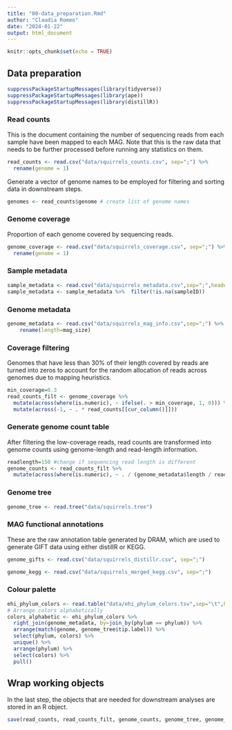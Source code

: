 ```yaml
---
title: "00-data_preparation.Rmd"
author: "Claudia Romeo"
date: "2024-01-22"
output: html_document
---
```


```r
knitr::opts_chunk$set(echo = TRUE)
```

## Data preparation

```r
suppressPackageStartupMessages(library(tidyverse))
suppressPackageStartupMessages(library(ape))
suppressPackageStartupMessages(library(distillR))
```

### Read counts
This is the document containing the number of sequencing reads from each sample have been mapped to each MAG. Note that this is the raw data that needs to be further processed before running any statistics on them.

```r
read_counts <- read.csv("data/squirrels_counts.csv", sep=";") %>%
  rename(genome = 1)
```

Generate a vector of genome names to be employed for filtering and sorting data in downstream steps.
```r
genomes <- read_counts$genome # create list of genome names
```

### Genome coverage
Proportion of each genome covered by sequencing reads.

```r
genome_coverage <- read.csv("data/squirrels_coverage.csv", sep=";") %>%
  rename(genome = 1) 
```

### Sample metadata

```r
sample_metadata <- read.csv("data/squirrels_metadata.csv",sep=";",header=T)
sample_metadata <- sample_metadata %>%  filter(!is.na(sampleID))
```

### Genome metadata

```r
genome_metadata <- read.csv("data/squirrels_mag_info.csv",sep=";") %>%
    rename(length=mag_size)
```

### Coverage filtering
Genomes that have less than 30% of their length covered by reads are turned into zeros to account for the random allocation of reads across genomes due to mapping heuristics. 

```r
min_coverage=0.3
read_counts_filt <- genome_coverage %>%
  mutate(across(where(is.numeric), ~ ifelse(. > min_coverage, 1, 0))) %>%
  mutate(across(-1, ~ . * read_counts[[cur_column()]])) 
```

### Generate genome count table
After filtering the low-coverage reads, read counts are transformed into genome counts using genome-length and read-length information.

```r
readlength=150 #change if sequencing read length is different
genome_counts <- read_counts_filt %>%
  mutate(across(where(is.numeric), ~ . / (genome_metadata$length / readlength) )) 
```

### Genome tree

```r
genome_tree <- read.tree("data/squirrels.tree")
```

### MAG functional annotations
These are the raw annotation table generated by DRAM, which are used to generate GIFT data using either distillR or KEGG.
```r
genome_gifts <- read.csv("data/squirrels_distillr.csv", sep=";") 

genome_kegg <- read.csv("data/squirrels_merged_kegg.csv", sep=";")
```

### Colour palette
```r

ehi_phylum_colors <- read.table("data/ehi_phylum_colors.tsv",sep="\t",header=T,comment.char = "")
# Arrange colors alphabetically
colors_alphabetic <- ehi_phylum_colors %>%
  right_join(genome_metadata, by=join_by(phylum == phylum)) %>%
  arrange(match(genome, genome_tree$tip.label)) %>%
  select(phylum, colors) %>%
  unique() %>%
  arrange(phylum) %>%
  select(colors) %>%
  pull()
```

## Wrap working objects
In the last step, the objects that are needed for downstream analyses are stored in an R object.

```r
save(read_counts, read_counts_filt, genome_counts, genome_tree, genome_metadata, genome_gifts, genome_kegg, sample_metadata, ehi_phylum_colors, colors_alphabetic, file = "data/squirrels_data.Rdata")
```
